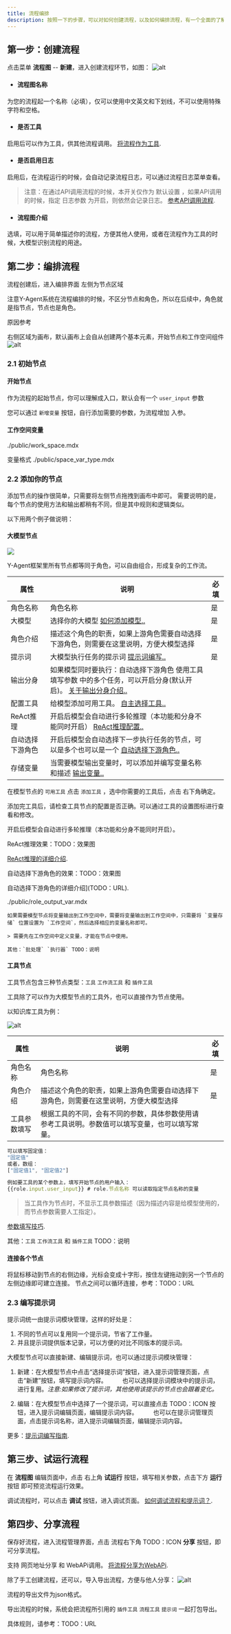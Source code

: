```yaml
---
title: 流程编排
description: 按照一下的步骤，可以对如何创建流程，以及如何编排流程，有一个全面的了解。
---
```


## 第一步：创建流程

点击菜单 **流程图** -- **新建**，进入创建流程环节，如图：
![alt](../../imgs/create_flow_dialog.png)

- #### 流程图名称

为您的流程起一个名称（必填），仅可以使用中文英文和下划线，不可以使用特殊字符和空格。
- #### 是否工具

启用后可以作为工具，供其他流程调用。 [将流程作为工具](TODO：URL).

- #### 是否启用日志

启用后，在流程运行的时候，会自动记录流程日志，可以通过流程日志菜单查看。

> 注意：在通过API调用流程的时候，本开关仅作为 默认设置 ，如果API调用的时候，指定 日志参数 为开启，则依然会记录日志。
 [参考API调用流程](TODO：URL).

- #### 流程图介绍

选填，可以用于简单描述你的流程，方便其他人使用，或者在流程作为工具的时候，大模型识别流程的用途。



## 第二步：编排流程

流程创建后，进入编排界面
左侧为节点区域

<Callout> 注意Y-Agent系统在流程编排的时候，不区分节点和角色，所以在后续中，角色就是指节点，节点也是角色。</Callout> 

原因参考

右侧区域为画布，默认画布上会自从创建两个基本元素，开始节点和工作空间组件
![alt](./imgs/work_flow_start_demo.png)

### 2.1 初始节点

#### 开始节点
作为流程的起始节点，你可以理解成入口，默认会有一个 `user_input` 参数

您可以通过 `新增变量` 按钮，自行添加需要的参数，为流程增加 入参。


#### 工作空间变量

<Accordions>
  <Accordion title="工作空间变量的详细说明">

<include>./public/work_space.mdx</include>

变量格式
<include>./public/space_var_type.mdx</include>

  </Accordion>
</Accordions>


### 2.2 添加你的节点
添加节点的操作很简单，只需要将左侧节点拖拽到画布中即可。
需要说明的是，每个节点的使用方法和输出都稍有不同，但是其中规则和逻辑类似。

以下用两个例子做说明：
#### 大模型节点

![](./imgs/big_model_node.png)

<Callout>Y-Agent框架里所有节点都等同于角色，可以自由组合，形成复杂的工作流。</Callout>

<Accordions>
  <Accordion title="节点属性和填写说明">
  
| 属性 | 说明 | 必填 |
| --- | --- | --- |
| 角色名称 | 角色名称 | 是 |
| 大模型 | 选择你的大模型 [如何添加模型..](TODO：url) | 是 |
| 角色介绍 | 描述这个角色的职责，如果上游角色需要自动选择下游角色，则需要在这里说明，方便大模型选择 | 是 |
| 提示词 | 大模型执行任务的提示词 [提示词编写..](TODO：url) | 是 |
| 输出分身 | 如果模型同时要执行：自动选择下游角色 使用工具  填写参数 中的多个任务，可以开启分身(默认开启)。 [关于输出分身介绍..](TODO：url)  |   |
| 配置工具 | 给模型添加可用工具。  [自主选择工具..](TODO：url) |   |
| ReAct推理 | 开启后模型会自动进行多轮推理（本功能和分身不能同时开启）  [ReAct推理配置..](TODO：url) |   |
| 自动选择下游角色 | 开启后模型会自动选择下一步执行任务的节点，可以是多个也可以是一个  [自动选择下游角色..](TODO：url) |   |
| 存储变量 | 当需要模型输出变量时，可以添加并编写变量名称和描述  [输出变量..](TODO：url) |  |

  </Accordion>
  
  <Accordion title="如何为大模型添加工具？">

在模型节点的 `可用工具` 点击 `添加工具` ，选中你需要的工具后，点击 右下角确定。

添加完工具后，请检查工具节点的配置是否正确。可以通过工具的设置图标进行查看和修改。

  </Accordion>
  
  <Accordion title="如何开启ReAct推理？">

开启后模型会自动进行多轮推理（本功能和分身不能同时开启）。

ReAct推理效果：TODO：效果图

[ReAct推理的详细介绍](TODO：URL).

  </Accordion>
  
  <Accordion title="如何开启自动选择下游角色？">

 
自动选择下游角色的效果：TODO：效果图

自动选择下游角色的详细介绍](TODO：URL).

  </Accordion>
  
  <Accordion title="角色自身如何输出变量？">

<include>./public/role_output_var.mdx</include>

  </Accordion>
  
  <Accordion title="如何输出变量到工作空间？">

    如果需要模型节点将变量输出到工作空间中，需要将变量输出到工作空间中，只需要将 `变量存储` 位置设置为 `工作空间`，然后选择相应的变量名称即可。

    > 需要先在工作空间中定义变量，才能在节点中使用。


  </Accordion>
</Accordions>

    其他：`批处理` `执行器` TODO：说明

#### 工具节点
工具节点包含三种节点类型：`工具` `工作流工具` 和 `插件工具`

工具除了可以作为大模型节点的工具外，也可以直接作为节点使用。

以知识库工具为例：

![alt](./imgs/kb_retriever_tool.png)


<Accordions>
  <Accordion title="工具节点的属性说明">

| 属性 | 说明 | 必填 |
| --- | --- | --- |
| 角色名称 | 角色名称 | 是 |
| 角色介绍 | 描述这个角色的职责，如果上游角色需要自动选择下游角色，则需要在这里说明，方便大模型选择 | 是 |
| 工具参数填写 | 根据工具的不同，会有不同的参数，具体参数使用请参考工具说明。参数值可以填写变量，也可以填写常量。 |   |

  </Accordion>
  
  <Accordion title="如何为工具节点添加参数？">

```js tab="填写固定参数"
可以填写固定值：
"固定值"
或者，数组：
["固定值1", "固定值2"]
```
```js tab="填写变量参数"
例如要工具的某个参数上，填写开始节点的用户输入：
{{role.input.user_input}} # role.节点名称 可以读取指定节点名称的变量
```

> 当工具作为节点时，不显示工具参数描述（因为描述内容是给模型使用的，而节点参数需要人工指定）。

[参数填写技巧](TODO：URL).

  </Accordion>
</Accordions>


其他：`工具` `工作流工具` 和 `插件工具` TODO：说明

#### 连接各个节点

将鼠标移动到节点的右侧边缘，光标会变成十字形，按住左键拖动到另一个节点的左侧边缘即可建立连接。
节点之间可以循环连接，参考：TODO：URL

### 2.3 编写提示词
提示词统一由提示词模块管理，这样的好处是：


1. 不同的节点可以复用同一个提示词，节省了工作量。
2. 并且提示词提供版本记录，可以方便的对比不同版本的提示词。


<Accordions>
  <Accordion title="新建 或者 编辑提示词">

大模型节点可以直接新建、编辑提示词，也可以通过提示词模块管理：

1. 新建：在大模型节点中点击“选择提示词”按钮，进入提示词管理页面，点击“新建”按钮，填写提示词内容。
　　 也可以选择提示词模块中的提示词，进行复用。*注意:如果修改了提示词，其他使用该提示的节点也会跟着变化。*

2.  编辑：在大模型节点中选择了一个提示词，可以直接点击 TODO：ICON 按钮，进入提示词编辑页面，编辑提示词内容。
　　 也可以在提示词管理页面，点击提示词名称，进入提示词编辑页面，编辑提示词内容。

  </Accordion>
</Accordions>

更多：[提示词编写指南](prompt_guide.mdx).

## 第三步、试运行流程

在 **流程图** 编辑页面中，点击 右上角 **试运行** 按钮，填写相关参数，点击下方 **运行** 按钮 即可预览流程运行效果。

调试流程时，可以点击 **调试** 按钮，进入调试页面。  [如何调试流程和提示词？](./debug_flow.mdx).





## 第四步、分享流程

保存好流程，进入流程管理界面，点击 流程右下角 TODO：ICON **分享** 按钮，即可分享流程。

支持 网页地址分享 和 WebAPi调用。 [将流程分享为WebAPi](TODO：URL).


<Accordions>
  <Accordion title="流程的导入导出">

除了手工创建流程，还可以，导入导出流程，方便与他人分享：
![alt](./imgs/work_flow_edit.png)

流程的导出文件为json格式。

导出流程的时候，系统会把流程所引用的 `插件工具` `流程工具` `提示词` 一起打包导出。

具体规则，请参考：TODO：URL

  </Accordion>
</Accordions>

